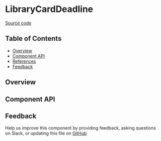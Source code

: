 
<Meta title="MDX/LibraryCardDeadline" of={stories} />

# LibraryCardDeadline

[Source code](https://github.com/leemonade/bubbles/tree/main/packages/components/library/LibraryCardDeadline)

## Table of Contents

- [Overview](#overview)
- [Component API](#component-api)
- [References](#references)
- [Feedback](#feedback)

## Overview

<Primary />

## Component API

<Controls />

## Feedback

Help us improve this component by providing feedback, asking questions on Slack, or updating this file on
[GitHub](https://github.com/leemonade/bubbles/edit/main/packages/components/library/LibraryCardDeadline.mdx)
